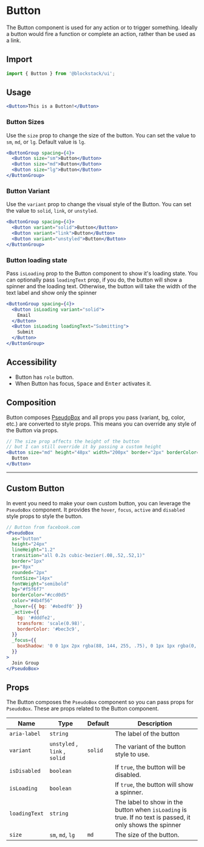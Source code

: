 # Button

The Button component is used for any action or to trigger something. Ideally
a button would fire a function or complete an action, rather than be used as a link.

## Import

```js
import { Button } from '@blockstack/ui';
```

## Usage

```jsx
<Button>This is a Button!</Button>
```

### Button Sizes

Use the `size` prop to change the size of the button. You can set the value to `sm`, `md`, or `lg`. Default value is `lg`.

```jsx
<ButtonGroup spacing={4}>
  <Button size="sm">Button</Button>
  <Button size="md">Button</Button>
  <Button size="lg">Button</Button>
</ButtonGroup>
```

### Button Variant

Use the `variant` prop to change the visual style of the Button. You can set the
value to `solid`, `link`, or `unstyled`.

```jsx
<ButtonGroup spacing={4}>
  <Button variant="solid">Button</Button>
  <Button variant="link">Button</Button>
  <Button variant="unstyled">Button</Button>
</ButtonGroup>
```

### Button loading state

Pass `isLoading` prop to the Button component to show it's loading state. You
can optionally pass `loadingText` prop, if you do, the button will show a
spinner and the loading text. Otherwise, the button will take the width of the
text label and show only the spinner

```jsx
<ButtonGroup spacing={4}>
  <Button isLoading variant="solid">
    Email
  </Button>
  <Button isLoading loadingText="Submitting">
    Submit
  </Button>
</ButtonGroup>
```

## Accessibility

- Button has `role` button.
- When Button has focus, <kbd>Space</kbd> and <kbd>Enter</kbd> activates it.

## Composition

Button composes [PseudoBox](/pseudobox) and all props you pass (variant,
bg, color, etc.) are converted to style props. This means you can override
any style of the Button via props.

```jsx
// The size prop affects the height of the button
// but I can still override it by passing a custom height
<Button size="md" height="48px" width="200px" border="2px" borderColor="green">
  Button
</Button>
```

---

## Custom Button

In event you need to make your own custom button, you can leverage the
`PseudoBox` component. It provides the `hover`, `focus`, `active` and `disabled`
style props to style the button.

```jsx
// Button from facebook.com
<PseudoBox
  as="button"
  height="24px"
  lineHeight="1.2"
  transition="all 0.2s cubic-bezier(.08,.52,.52,1)"
  border="1px"
  px="8px"
  rounded="2px"
  fontSize="14px"
  fontWeight="semibold"
  bg="#f5f6f7"
  borderColor="#ccd0d5"
  color="#4b4f56"
  _hover={{ bg: '#ebedf0' }}
  _active={{
    bg: '#dddfe2',
    transform: 'scale(0.98)',
    borderColor: '#bec3c9',
  }}
  _focus={{
    boxShadow: '0 0 1px 2px rgba(88, 144, 255, .75), 0 1px 1px rgba(0, 0, 0, .15)',
  }}
>
  Join Group
</PseudoBox>
```

## Props

The Button composes the `PseudoBox` component so you can pass props for
`PseudoBox`. These are props related to the Button component.

| Name          | Type                          | Default | Description                                                                                               |
| ------------- | ----------------------------- | ------- | --------------------------------------------------------------------------------------------------------- |
| `aria-label`  | `string`                      |         | The label of the button                                                                                   |
| `variant`     | `unstyled` , `link` , `solid` | `solid` | The variant of the button style to use.                                                                   |
| `isDisabled`  | `boolean`                     |         | If `true`, the button will be disabled.                                                                   |
| `isLoading`   | `boolean`                     |         | If `true`, the button will show a spinner.                                                                |
| `loadingText` | `string`                      |         | The label to show in the button when `isLoading` is true. If no text is passed, it only shows the spinner |
| `size`        | `sm`, `md`, `lg`              | `md`    | The size of the button.                                                                                   |
